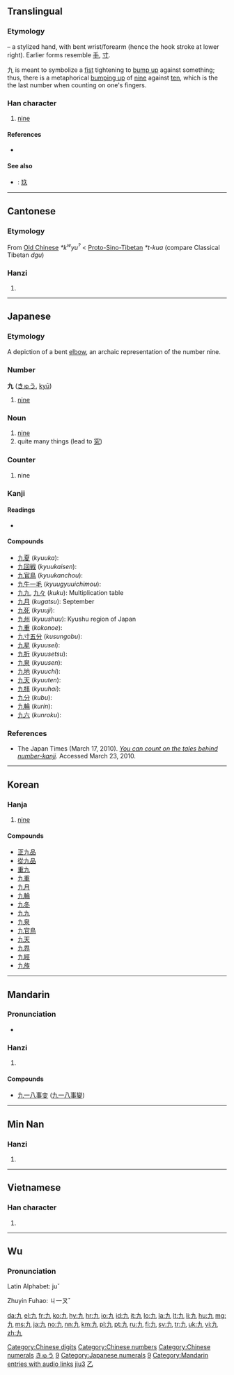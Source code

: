 {{also|玖|丸}}<!-- may be replaced by zh-forms -->
==Translingual==
{{stroke order|strokes=2}}
{{stroke order|type=animate}}

===Etymology===
{{liushu|p}} – a stylized hand, with bent wrist/forearm (hence the hook stroke at lower right). Earlier forms resemble [[手]], [[寸]].

九 is meant to symbolize a [[fist]] tightening to [[bump up]] against something; thus, there is a metaphorical [[bumping up]] of [[nine]] against [[ten]], which is the the last number when counting on one's fingers.

===Han character===
{{Han char|rn=5|rad=乙|as=01|sn=2|four=4001<sub>7</sub>|canj=大弓 (KN)|ids=⿰[[乙]][[丿]]}}

# [[nine]]

====References====
* {{Han ref|kx=0083.190|dkj=00167|dj=0168.020|hdz=10048.050|uh=4E5D|ud=20061|bh=A445|bd=42053}}

====See also====
{{Chinese-numbers}}
* {{qualifier|Chinese financial form}}: [[玖]]

[[Category:Chinese digits]]
[[Category:Chinese numbers]]
[[Category:Chinese numerals]]

----

==Cantonese==

===Etymology===

From [[Old Chinese]] ''*k<sup>w</sup>yu<sup>?</sup>'' < [[Proto-Sino-Tibetan]] ''*t-kua'' (compare Classical Tibetan ''dgu'')

===Hanzi===
{{yue-hanzi|jyut=|y=gau2}}

# {{defn|Cantonese|sort=乙01}}

----

==Japanese==

===Etymology===
A depiction of a bent [[elbow]], an archaic representation of the number nine.

===Number===
{{cardinalbox|ja|8|9|10|八|十}}
'''九''' ([[きゅう]], [[kyū]])

# [[nine]]

===Noun===
{{ja-noun|k|hira=きゅう|rom=kyū|hidx=きゅう}}

# [[nine]]
# quite many things (lead to [[究]])

===Counter===
{{ja-pos|k|counter|hira=ここの|rom=kokono|hidx=ここの}}

# nine

===Kanji===
{{ja-kanji|grade=1|rs=乙01}}

====Readings====
* {{ja-readings|on=[[きゅう]] (''kyū''), [[く]] (''ku'')|kun=[[ここの]] (''kokono''), [[ここのつ]] ([[九つ]], ''kokonotsu'')|nanori=[[いちじく]] (''ichijiku''), [[いちのく]] (''ichinoku''), [[この]] (''kono''), [[ひさし]] (''hisashi'')}}

====Compounds====
* [[九夏]] (''kyuuka''):
* [[九回戦]] (''kyuukaisen''):
* [[九官鳥]] (''kyuukanchou''):
* [[九牛一毛]] (''kyuugyuuichimou''):
* [[九九]], [[九々]] (''kuku''): Multiplication table
* [[九月]] (''kugatsu''): September
* [[九死]] (''kyuuji''):
* [[九州]] (''kyuushuu''): Kyushu region of Japan
* [[九重]] (''kokonoe''):
* [[九寸五分]] (''kusungobu''):
* [[九星]] (''kyuusei''):
* [[九折]] (''kyuusetsu''):
* [[九泉]] (''kyuusen''):
* [[九地]] (''kyuuchi''):
* [[九天]] (''kyuuten''):
* [[九拝]] (''kyuuhai''):
* [[九分]] (''kubu''):
* [[九輪]] (''kurin''):
* [[九六]] (''kunroku''):

===References===
* The Japan Times (March 17, 2010). ''[http://www.kanjiclinic.com/kc102final.htm You can count on the tales behind number-kanji].'' Accessed March 23, 2010.

[[Category:1000 Japanese basic words|きゅう]]
[[Category:Japanese numbers|9]]
[[Category:Japanese numerals]]

----

==Korean==

===Hanja===
{{ko-hanja|hangeul=구|rv=gu|mr=ku|y=kwu|eumhun=아홉|ehrv=ahop|ehmr=ahop|ehy=ahop}}

# [[nine]]

====Compounds====
* [[正九品]]
* [[從九品]]
* [[重九]]
* [[九重]]
* [[九月]]
* [[九輪]]
* [[九冬]]
* [[九九]]
* [[九泉]]
* [[九官鳥]]
* [[九天]]
* [[九界]]
* [[九經]]
* [[九族]]

[[Category:Korean numbers|9]]

----

==Mandarin==

===Pronunciation===
* {{audio|zh-jiǔ.ogg|audio}}

===Hanzi===
{{cmn-hanzi|pin=[[jiǔ]] ([[jiu3]]), [[xiǎng]] ([[xiang3]]), [[xiàng]] ([[xiang4]])|wg=chiu<sup>3</sup>, hsiang<sup>3</sup>, hsiang<sup>4</sup>}}

# {{defn|Mandarin|sort=乙01}}

====Compounds====
{{top2}}
* [[九一八事变]] ([[九一八事变|九一八事變]])
{{mid2}}
{{bottom}}

[[Category:Mandarin entries with audio links]]
[[Category:Mandarin numbers in simplified script|jiu3]]
[[Category:Mandarin numbers in traditional script|乙]]

----

==Min Nan==

===Hanzi===
{{nan-noun|t|poj=kiú/káu/kiáu|rs=乙01}}

# {{defn|Min Nan}}

----

==Vietnamese==

===Han character===
{{vi-hantu|[[cửu]]|rs=乙01}}

# {{defn|Vietnamese|sort=乙01}}

----

==Wu==
{{zh-attention}}

===Pronunciation===
{{attention|wuu}}

Latin Alphabet: juˇ

Zhuyin Fuhao: ㄐ一ㄡˇ

[[da:九]]
[[el:九]]
[[fr:九]]
[[ko:九]]
[[hy:九]]
[[hr:九]]
[[io:九]]
[[id:九]]
[[it:九]]
[[lo:九]]
[[la:九]]
[[lt:九]]
[[li:九]]
[[hu:九]]
[[mg:九]]
[[ms:九]]
[[ja:九]]
[[no:九]]
[[nn:九]]
[[km:九]]
[[pl:九]]
[[pt:九]]
[[ru:九]]
[[fi:九]]
[[sv:九]]
[[tr:九]]
[[uk:九]]
[[vi:九]]
[[zh:九]]